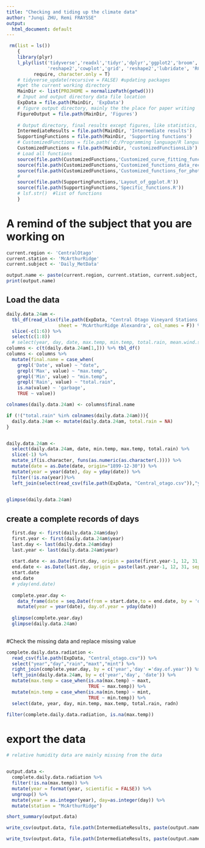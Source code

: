 ```yaml
---
title: "Checking and tiding up the climate data"
author: "Junqi ZHU, Remi FRAYSSE"
output:
  html_document: default
---
```


```r
 rm(list = ls())
    {
    library(plyr)
    l_ply(list('tidyverse','readxl','tidyr','dplyr','ggplot2','broom','ggthemes','plotly','purrr',
               'reshape2','cowplot','grid', 'reshape2','lubridate', 'RColorBrewer', 'datacheck'), 
          require, character.only = T)
    # tidyverse_update(recursive = FALSE) #updating packages
    #get the current working directory
    MainDir <- list(PROJHOME = normalizePath(getwd()))
    # Input and output directory data file location
    ExpData = file.path(MainDir, 'ExpData')
    # figure output directory, mainly the the place for paper writing 
    FigureOutput = file.path(MainDir, 'Figures')
    
    # Output directory, final results except figures, like statistics, and intermediate data set
    IntermediateResults = file.path(MainDir, 'Intermediate results')  
    SupportingFunctions = file.path(MainDir, 'Supporting functions')
    # CustomizedFunctions = file.path('d:/Programming language/R language/Customized function library/')
    CustomizedFunctions = file.path(MainDir, 'customizedFunctionsLib')
    # Load all functions
    source(file.path(CustomizedFunctions,'Customized_curve_fitting_functions.R'))
    source(file.path(CustomizedFunctions,'Customized_functions_data_reconstruction.R'))
    source(file.path(CustomizedFunctions,'Customized_functions_for_photosynthesis.R'))
    # 
    source(file.path(SupportingFunctions,'Layout_of_ggplot.R'))
    source(file.path(SupportingFunctions,'Specific_functions.R'))
    # lsf.str()  #list of functions
    } 
```

# A remind of the subject that you are working on
```r
current.region <- 'CentralOtago'
current.station <- 'McArthurRidge'
current.subject <- 'Daily_MetData'

output.name <- paste(current.region, current.station, current.subject, sep = '_')
print(output.name)

```

## Load the data
```r

daily.data.24am <- 
  tbl_df(read_xlsx(file.path(ExpData, "Central Otago Vineyard Stations.xlsx"), 
                   sheet = 'McArthurRidge Alexandra', col_names = F)) %>% 
  slice(-c(1:6)) %>% 
  select(c(1:8))
  # select(year, day, date, max.temp, min.temp, total.rain, mean.wind.speed)
columns <- c(t(daily.data.24am[1,])) %>% tbl_df()
columns <- columns %>% 
  mutate(final.name = case_when(
    grepl('Date', value) ~ "date",
    grepl('Max', value) ~ "max.temp",
    grepl('Min', value) ~ "min.temp",
    grepl('Rain', value) ~ "total.rain",
    is.na(value) ~ 'garbage',
    TRUE ~ value))

colnames(daily.data.24am) <- columns$final.name

if (!("total.rain" %in% colnames(daily.data.24am))){
  daily.data.24am <- mutate(daily.data.24am, total.rain = NA)
}


daily.data.24am <- 
  select(daily.data.24am, date, min.temp, max.temp, total.rain) %>% 
  slice(-1) %>% 
  mutate_if(is.character, funs(as.numeric(as.character(.)))) %>% 
  mutate(date = as.Date(date, origin="1899-12-30")) %>% 
  mutate(year = year(date), day = yday(date)) %>% 
  filter(!is.na(year))%>% 
  left_join(select(read_csv(file.path(ExpData, "Central_otago.csv")),"year","day", "radn"), by = c('year','day'))
  

glimpse(daily.data.24am)

```

## create a complete records of days
```r
  first.day <- first(daily.data.24am$day)
  first.year <- first(daily.data.24am$year)
  last.day <- last(daily.data.24am$day)
  last.year <- last(daily.data.24am$year)
  
  start.date <- as.Date(first.day, origin = paste(first.year-1, 12, 31, sep = '-'))
  end.date <- as.Date(last.day, origin = paste(last.year-1, 12, 31, sep = '-'))
  start.date
  end.date
  # yday(end.date)
  
  complete.year.day <- 
    data_frame(date = seq.Date(from = start.date,to = end.date, by = 'day')) %>% 
    mutate(year = year(date), day.of.year = yday(date))
  
  glimpse(complete.year.day)
  glimpse(daily.data.24am)
  
```

#Check the missing data and replace missing value
```r

complete.daily.data.radiation <-
  read_csv(file.path(ExpData, "Central_otago.csv")) %>% 
  select("year","day","rain","maxt","mint") %>% 
  right_join(complete.year.day, by = c('year','day' ='day.of.year')) %>% 
  left_join(daily.data.24am, by = c('year','day', 'date')) %>% 
  mutate(max.temp = case_when(is.na(max.temp) ~ maxt,
                              TRUE ~ max.temp)) %>% 
  mutate(min.temp = case_when(is.na(min.temp) ~ mint,
                              TRUE ~ min.temp)) %>%
  select(date, year, day, min.temp, max.temp, total.rain, radn)

filter(complete.daily.data.radiation, is.na(max.temp))

```


# export the data
```r
# relative humidity data are mainly missing from the data


output.data <- 
  complete.daily.data.radiation %>% 
  filter(!is.na(max.temp)) %>% 
  mutate(year = format(year, scientific = FALSE)) %>% 
  ungroup() %>% 
  mutate(year = as.integer(year), day=as.integer(day)) %>%
  mutate(station = "McArthurRidge")

short_summary(output.data)

write_csv(output.data, file.path(IntermediateResults, paste(output.name, ".csv", sep = '')))

write_tsv(output.data, file.path(IntermediateResults, paste(output.name, ".met", sep = '')))
```





















